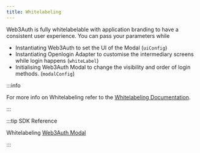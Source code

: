 ```yaml
---
title: Whitelabeling
---
```


Web3Auth is fully whitelabelable with application branding to have a consistent user experience. You can pass your parameters while

- Instantiating Web3Auth to set the UI of the Modal (`uiConfig`)
- Instantiating Openlogin Adapter to customise the intermediary screens while login happens (`whiteLabel`)
- Initialising Web3Auth Modal to change the visibility and order of login methods. (`modalConfig`)

:::info

For more info on Whitelabeling refer to the [Whitelabeling Documentation](/pnp/features/whitelabel/).

:::

:::tip SDK Reference

Whitelabeling [Web3Auth Modal](/sdk/pnp/web/modal/whitelabel)

:::
